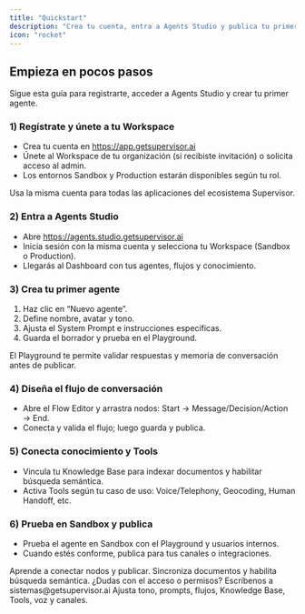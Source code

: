 ```yaml
---
title: "Quickstart"
description: "Crea tu cuenta, entra a Agents Studio y publica tu primer agente en minutos"
icon: "rocket"
---
```


## Empieza en pocos pasos

Sigue esta guía para registrarte, acceder a Agents Studio y crear tu primer agente.

### 1) Regístrate y únete a tu Workspace

- Crea tu cuenta en https://app.getsupervisor.ai
- Únete al Workspace de tu organización (si recibiste invitación) o solicita acceso al admin.
- Los entornos Sandbox y Production estarán disponibles según tu rol.

<Tip>
  Usa la misma cuenta para todas las aplicaciones del ecosistema Supervisor.
</Tip>

### 2) Entra a Agents Studio

- Abre https://agents.studio.getsupervisor.ai
- Inicia sesión con la misma cuenta y selecciona tu Workspace (Sandbox o Production).
- Llegarás al Dashboard con tus agentes, flujos y conocimiento.

### 3) Crea tu primer agente

1. Haz clic en “Nuevo agente”.
2. Define nombre, avatar y tono.
3. Ajusta el System Prompt e instrucciones específicas.
4. Guarda el borrador y prueba en el Playground.

<Note>
  El Playground te permite validar respuestas y memoria de conversación antes de
  publicar.
</Note>

### 4) Diseña el flujo de conversación

- Abre el Flow Editor y arrastra nodos: Start → Message/Decision/Action → End.
- Conecta y valida el flujo; luego guarda y publica.

### 5) Conecta conocimiento y Tools

- Vincula tu Knowledge Base para indexar documentos y habilitar búsqueda semántica.
- Activa Tools según tu caso de uso: Voice/Telephony, Geocoding, Human Handoff, etc.

### 6) Prueba en Sandbox y publica

- Prueba el agente en Sandbox con el Playground y usuarios internos.
- Cuando estés conforme, publica para tus canales o integraciones.

<CardGroup cols={2}>
  <Card
    title="Editor de flujos"
    icon="diagram-project"
    href="/#editor-de-flujos"
  >
    Aprende a conectar nodos y publicar.
  </Card>
  <Card title="Conocimiento" icon="book" href="/#conocimiento">
    Sincroniza documentos y habilita búsqueda semántica.
  </Card>
</CardGroup>

<Note>
  ¿Dudas con el acceso o permisos? Escríbenos a sistemas@getsupervisor.ai
</Note>

<CardGroup cols={1}>
  <Card
    title="Siguiente: Personalización"
    icon="wand-magic-sparkles"
    href="/essentials/customization"
  >
    Ajusta tono, prompts, flujos, Knowledge Base, Tools, voz y canales.
  </Card>
</CardGroup>

